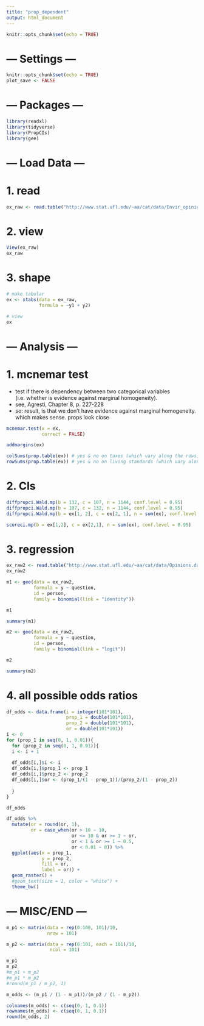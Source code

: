 ---
title: "prop_dependent"
output: html_document
---

```{r setup, include=FALSE}
knitr::opts_chunk$set(echo = TRUE)
```

# --- Settings ---

```{r setup, include=FALSE}
knitr::opts_chunk$set(echo = TRUE)
plot_save <- FALSE
```


# --- Packages ---

```{r}
library(readxl)
library(tidyverse)
library(PropCIs)
library(gee)

```

# --- Load Data ---

# 1. read

```{r}
ex_raw <- read.table("http://www.stat.ufl.edu/~aa/cat/data/Envir_opinions.dat", header=TRUE)
```

# 2. view

```{r}
View(ex_raw)
ex_raw
```

# 3. shape

```{r}
# make tabular
ex <- xtabs(data = ex_raw,
            formula = ~y1 + y2)

# view
ex
```
# --- Analysis ---

# 1. mcnemar test

- test if there is dependency between two categorical variables (i.e. whether is evidence against marginal homogeneity).
- see, Agresti, Chapter 8, p. 227-228
- so: result, is that we don't have evidence against marginal homogeneity. which makes sense. props look close

```{r}
mcnemar.test(x = ex,
             correct = FALSE)
```

```{r}
addmargins(ex)

colSums(prop.table(ex)) # yes & no on taxes (which vary along the rows)
rowSums(prop.table(ex)) # yes & no on living standards (which vary along the columns)

```

# 2. CIs

```{r}
diffpropci.Wald.mp(b = 132, c = 107, n = 1144, conf.level = 0.95)
diffpropci.Wald.mp(b = 107, c = 132, n = 1144, conf.level = 0.95)
diffpropci.Wald.mp(b = ex[1, 2], c = ex[2, 1], n = sum(ex), conf.level = 0.95)

scoreci.mp(b = ex[1,2], c = ex[2,1], n = sum(ex), conf.level = 0.95)
```
# 3. regression

```{r}
ex_raw2 <- read.table("http://www.stat.ufl.edu/~aa/cat/data/Opinions.dat", header=TRUE)
ex_raw2

m1 <- gee(data = ex_raw2,
          formula = y ~ question,
          id = person,
          family = binomial(link = "identity"))

m1

summary(m1)

```


```{r}
m2 <- gee(data = ex_raw2,
          formula = y ~ question,
          id = person,
          family = binomial(link = "logit"))

m2

summary(m2)
```
# 4. all possible odds ratios

```{r}
df_odds <- data.frame(i = integer(101*101),
                      prop_1 = double(101*101),
                      prop_2 = double(101*101),
                      or = double(101*101))
i <- 0
for (prop_1 in seq(0, 1, 0.01)){
  for (prop_2 in seq(0, 1, 0.01)){
  i <- i + 1
  
  df_odds[i,]$i <- i
  df_odds[i,]$prop_1 <- prop_1
  df_odds[i,]$prop_2 <- prop_2
  df_odds[i,]$or <- (prop_1/(1 - prop_1))/(prop_2/(1 - prop_2))
  
  }
}

df_odds
```

```{r, fig.width=10, fig.height=10}
df_odds %>% 
  mutate(or = round(or, 1),
         or = case_when(or > 10 ~ 10,
                        or <= 10 & or >= 1 ~ or,
                        or < 1 & or >= 1 ~ 0.5,
                        or < 0.01 ~ 0)) %>% 
  ggplot(aes(x = prop_1,
             y = prop_2,
             fill = or,
             label = or)) +
  geom_raster() + 
  #geom_text(size = 1, color = "white") +
  theme_bw()

```




# --- MISC/END ---

```{r}

m_p1 <- matrix(data = rep(0:100, 101)/10,
               nrow = 101)

m_p2 <- matrix(data = rep(0:101, each = 101)/10,
                ncol = 101)

m_p1
m_p2
#m_p1 + m_p2
#m_p1 * m_p2
#round(m_p1 / m_p2, 1)

m_odds <- (m_p1 / (1 - m_p1))/(m_p2 / (1 - m_p2))

colnames(m_odds) <- c(seq(0, 1, 0.1))
rownames(m_odds) <- c(seq(0, 1, 0.1))
round(m_odds, 2)

```

